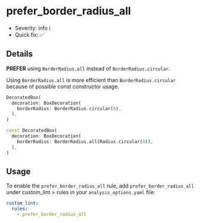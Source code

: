 # prefer_border_radius_all

- Severity: info ℹ️
- Quick fix: ✅

## Details

**PREFER** using `BorderRadius.all` instead of `BorderRadius.circular`.

Using `BorderRadius.all` is more efficient than `BorderRadius.circular` because of possible const constructor usage.

```dart title="Bad"
DecoratedBox(
  decoration: BoxDecoration(
    borderRadius: BorderRadius.circular(8),
  ),
)
```

```dart title="Good"
const DecoratedBox(
  decoration: BoxDecoration(
    borderRadius: BorderRadius.all(Radius.circular(8)),
  ),
)
```

## Usage

To enable the `prefer_border_radius_all` rule, add `prefer_border_radius_all` under custom_lint > rules in your `analysis_options.yaml` file:

```yaml
custom_lint:
  rules:
    - prefer_border_radius_all
```
